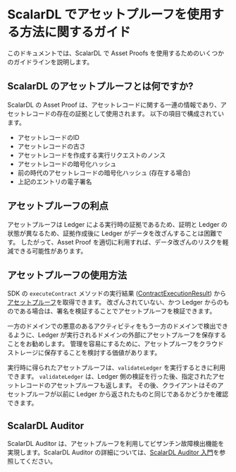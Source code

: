 # ScalarDL でアセットプルーフを使用する方法に関するガイド


<TranslationBanner />

このドキュメントでは、ScalarDL で Asset Proofs を使用するためのいくつかのガイドラインを説明します。

## ScalarDL のアセットプルーフとは何ですか?

ScalarDL の Asset Proof は、アセットレコードに関する一連の情報であり、アセットレコードの存在の証拠として使用されます。 以下の項目で構成されています。

- アセットレコードのID
- アセットレコードの古さ
- アセットレコードを作成する実行リクエストのノンス
- アセットレコードの暗号化ハッシュ
- 前の時代のアセットレコードの暗号化ハッシュ (存在する場合)
- 上記のエントリの電子署名

## アセットプルーフの利点

アセットプルーフは Ledger による実行時の証拠であるため、証明と Ledger の状態が異なるため、証拠作成後に Ledger がデータを改ざんすることは困難です。
したがって、Asset Proof を適切に利用すれば、データ改ざんのリスクを軽減できる可能性があります。

## アセットプルーフの使用方法

SDK の `executeContract` メソッドの実行結果 ([ContractExecutionResult](https://scalar-labs.github.io/scalardl/javadoc/latest/common/com/scalar/dl/ledger/model/ContractExecutionResult.html)) から[アセットプルーフ](https://scalar-labs.github.io/scalardl/javadoc/latest/common/com/scalar/dl/ledger/asset/AssetProof.html)を取得できます。 改ざんされていない、かつ Ledger からのものである場合は、署名を検証することでアセットプルーフを検証できます。

一方のドメインでの悪意のあるアクティビティをもう一方のドメインで検出できるように、Ledger が実行されるドメインの外部にアセットプルーフを保存することをお勧めします。 管理を容易にするために、アセットプルーフをクラウドストレージに保存することを検討する価値があります。

実行時に得られたアセットプルーフは、`validateLedger` を実行するときに利用できます。 `validateLedger` は、Ledger 側の検証を行った後、指定されたアセットレコードのアセットプルーフも返します。 その後、クライアントはそのアセットプルーフが以前に Ledger から返されたものと同じであるかどうかを確認できます。

## ScalarDL Auditor

ScalarDL Auditor は、アセットプルーフを利用してビザンチン故障検出機能を実現します。ScalarDL Auditor の詳細については、[ScalarDL Auditor 入門](getting-started-auditor.mdx)を参照してください。
